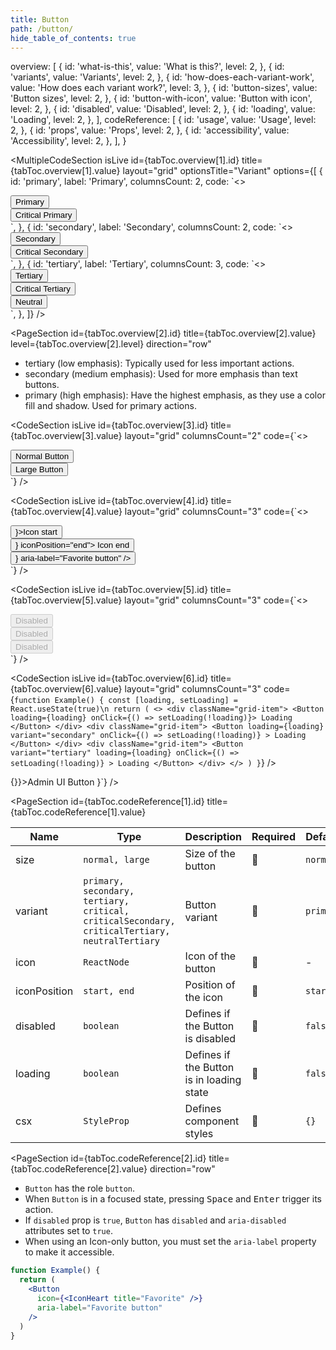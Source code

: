 ```yaml
---
title: Button
path: /button/
hide_table_of_contents: true
---
```



  overview: [
    {
      id: 'what-is-this',
      value: 'What is this?',
      level: 2,
    },
    {
      id: 'variants',
      value: 'Variants',
      level: 2,
    },
    {
      id: 'how-does-each-variant-work',
      value: 'How does each variant work?',
      level: 3,
    },
    {
      id: 'button-sizes',
      value: 'Button sizes',
      level: 2,
    },
    {
      id: 'button-with-icon',
      value: 'Button with icon',
      level: 2,
    },
    {
      id: 'disabled',
      value: 'Disabled',
      level: 2,
    },
    {
      id: 'loading',
      value: 'Loading',
      level: 2,
    },
  ],
  codeReference: [
    {
      id: 'usage',
      value: 'Usage',
      level: 2,
    },
    {
      id: 'props',
      value: 'Props',
      level: 2,
    },
    {
      id: 'accessibility',
      value: 'Accessibility',
      level: 2,
    },
  ],
}

<Page toc={tabToc} hasTabs>
<Panel id="overview">

<IntroSection
   id={tabToc.overview[0].id}
  title={tabToc.overview[0].value}
  description="Buttons trigger an action, or allow the user to advance a state. They are where the user interacts with the screen, enabling actions or decisions."
/>

<MultipleCodeSection
  isLive
  id={tabToc.overview[1].id}
  title={tabToc.overview[1].value}
  layout="grid"
  optionsTitle="Variant"
  options={[
    {
      id: 'primary',
      label: 'Primary',
      columnsCount: 2,
      code: `<>
  <div className="grid-item">
    <Button variant="primary">Primary</Button>
  </div>
  <div className="grid-item">
    <Button variant="critical">Critical Primary</Button>
  </div>
</>`,
    },
    {
      id: 'secondary',
      label: 'Secondary',
      columnsCount: 2,
      code: `<>
  <div className="grid-item">
    <Button variant="secondary">Secondary</Button>
  </div>
  <div className="grid-item">
    <Button variant="criticalSecondary">Critical Secondary</Button>
  </div>
</>`,
    },
    {
      id: 'tertiary',
      label: 'Tertiary',
      columnsCount: 3,
      code: `<>
  <div className="grid-item">
    <Button variant="tertiary">Tertiary</Button>
  </div>
  <div className="grid-item">
    <Button variant="criticalTertiary">Critical Tertiary</Button>
  </div>
  <div className="grid-item">
    <Button variant="neutralTertiary">Neutral</Button>
  </div>
</>`,
    },
  ]}
/>

<PageSection
  id={tabToc.overview[2].id}
  title={tabToc.overview[2].value}
  level={tabToc.overview[2].level}
  direction="row"
>

- tertiary (low emphasis): Typically used for less important actions.
- secondary (medium emphasis): Used for more emphasis than text buttons.
- primary (high emphasis): Have the highest emphasis, as they use a color fill and shadow. Used for primary actions.

</PageSection>

<CodeSection
  isLive
  id={tabToc.overview[3].id}
  title={tabToc.overview[3].value}
  layout="grid"
  columnsCount="2"
  code={`<>
  <div className="grid-item">
    <Button>Normal Button</Button>
  </div>
  <div className="grid-item">
    <Button size="large">Large Button</Button>
  </div>
</>`}
/>

<CodeSection
  isLive
  id={tabToc.overview[4].id}
  title={tabToc.overview[4].value}
  layout="grid"
  columnsCount="3"
  code={`<>
  <div className="grid-item">
    <Button icon={<IconHeart />}>Icon start</Button>
  </div>
  <div className="grid-item">
    <Button icon={<IconHeart />} iconPosition="end">
      Icon end
    </Button>
  </div>
  <div className="grid-item">
    <Button icon={<IconHeart title="Favorite" />} aria-label="Favorite button" />
  </div>
</>`}
/>

<CodeSection
  isLive
  id={tabToc.overview[5].id}
  title={tabToc.overview[5].value}
  layout="grid"
  columnsCount="3"
  code={`<>
  <div className="grid-item">
    <Button disabled>Disabled</Button>
  </div>
  <div className="grid-item">
    <Button variant="secondary" disabled>
      Disabled
    </Button>
  </div>
  <div className="grid-item">
    <Button variant="tertiary" disabled>
        Disabled
      </Button>
  </div>
</>`}
/>

<CodeSection
  isLive
  id={tabToc.overview[6].id}
  title={tabToc.overview[6].value}
  layout="grid"
  columnsCount="3"
  code={`function Example() {
  const [loading, setLoading] = React.useState(true)\n
  return (
    <>
      <div className="grid-item">
        <Button loading={loading} onClick={() => setLoading(!loading)}>
          Loading
        </Button>
      </div>
      <div className="grid-item">
        <Button
          loading={loading}
          variant="secondary"
          onClick={() => setLoading(!loading)}
        >
          Loading
        </Button>
      </div>
      <div className="grid-item">
        <Button
          variant="tertiary"
          loading={loading}
          onClick={() => setLoading(!loading)}
        >
          Loading
        </Button>
      </div>
    </>
  )
}`}
/>
</Panel>

<Panel id="codeReference">
<CodeSection
  id={tabToc.codeReference[0].id}
  title={tabToc.codeReference[0].value}
  language="jsx"
  code={`
  return <Button onClick={() => {}}>Admin UI Button</Button>
}`}
/>

<PageSection
  id={tabToc.codeReference[1].id}
  title={tabToc.codeReference[1].value}
>

| Name         | Type                                                                                           | Description                               | Required | Default   |
| ------------ | ---------------------------------------------------------------------------------------------- | ----------------------------------------- | -------- | --------- |
| size         | `normal, large`                                                                                | Size of the button                        | 🚫       | `normal`  |
| variant      | `primary, secondary, tertiary, critical, criticalSecondary, criticalTertiary, neutralTertiary` | Button variant                            | 🚫       | `primary` |
| icon         | `ReactNode`                                                                                    | Icon of the button                        | 🚫       | -         |
| iconPosition | `start, end`                                                                                   | Position of the icon                      | 🚫       | `start`   |
| disabled     | `boolean`                                                                                      | Defines if the Button is disabled         | 🚫       | `false`   |
| loading      | `boolean`                                                                                      | Defines if the Button is in loading state | 🚫       | `false`   |
| csx          | `StyleProp`                                                                                    | Defines component styles                  | 🚫       | `{}`      |

</PageSection>

<PageSection
  id={tabToc.codeReference[2].id}
  title={tabToc.codeReference[2].value}
  direction="row"
>

- `Button` has the role `button`.
- When `Button` is in a focused state, pressing <kbd>Space</kbd> and <kbd>Enter</kbd> trigger its action.
- If `disabled` prop is `true`, `Button` has `disabled` and `aria-disabled` attributes set to `true`.
- When using an Icon-only button, you must set the `aria-label` property to make it accessible.

```jsx isStatic
function Example() {
  return (
    <Button
      icon={<IconHeart title="Favorite" />}
      aria-label="Favorite button"
    />
  )
}
```

</PageSection>
</Panel>
</Page>
